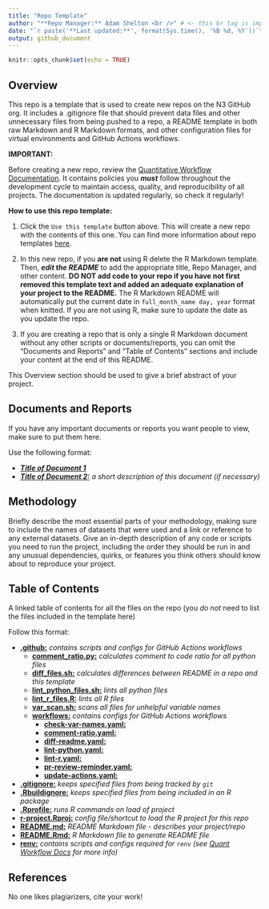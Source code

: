 ```yaml
---
title: "Repo Template"
author: "**Repo Manager:** Adam Shelton <br />" # <- this br tag is important formatting, do not delete!
date: "`r paste('**Last updated:**', format(Sys.time(), '%B %d, %Y'))`"
output: github_document
---
```


```r
knitr::opts_chunk$set(echo = TRUE)
```

## Overview
This repo is a template that is used to create new repos on the N3 GitHub org. It includes a .gitignore file that should prevent data files and other unnecessary files from being pushed to a repo, a README template in both raw Markdown and R Markdown formats, and other configuration files for virtual environments and GitHub Actions workflows. 

**IMPORTANT:**

Before creating a new repo, review the [Quantitative Workflow Documentation](https://github.com/n3-initiative/Quantitative-Data-Documentation/wiki/Quantitative-Data-Analysis-Workflow). It contains policies you ***must*** follow throughout the development cycle to maintain access, quality, and reproducibility of all projects. The documentation is updated regularly, so check it regularly!

**How to use this repo template:**

1. Click the `Use this template` button above. This will create a new repo with the contents of this one. You can find more information about repo templates [here](https://docs.github.com/en/github/creating-cloning-and-archiving-repositories/creating-a-repository-from-a-template).

1. In this new repo, if you **are not** using R delete the R Markdown template. Then, ***edit the README*** to add the appropriate title, Repo Manager, and other content. **DO NOT add code to your repo if you have not first removed this template text and added an adequate explanation of your project to the README.** The R Markdown README will automatically put the current date in `full_month_name day, year` format when knitted. If you are not using R, make sure to update the date as you update the repo.

1. If you are creating a repo that is only a single R Markdown document without any other scripts or documents/reports, you can omit the "Documents and Reports" and "Table of Contents" sections and include your content at the end of this README.

This Overview section should be used to give a brief abstract of your project.

## Documents and Reports

If you have any important documents or reports you want people to view, make sure to put them here.

Use the following format:

- ***[Title of Document 1](path/to/document.pdf)***
- ***[Title of Document 2:](path/to/document.pdf)*** *a short description of this document (if necessary)*

## Methodology

Briefly describe the most essential parts of your methodology, making sure to include the names of datasets that were used and a link or reference to any external datasets. Give an in-depth description of any code or scripts you need to run the project, including the order they should be run in and any unusual dependencies, quirks, or features you think others should know about to reproduce your project.

## Table of Contents
A linked table of contents for all the files on the repo (you *do not* need to list the files included in the template here)

Follow this format:

- **[.github:](.github/)** *contains scripts and configs for GitHub Actions workflows*
  - **[comment_ratio.py:](.github/comment_ratio.py)** *calculates comment to code ratio for all python files*
  - **[diff_files.sh:](.github/diff_files.sh)** *calculates differences between README in a repo and this template*
  - **[lint_python_files.sh:](.github/lint_python_files.sh)** *lints all python files*
  - **[lint_r_files.R:](.github/lint_r_files.R)** *lints all R files*
  - **[var_scan.sh:](.github/var_scan.sh)** *scans all files for unhelpful variable names*
  - **[workflows:](.github/workflows)** *contains configs for GitHub Actions workflows*
    - **[check-var-names.yaml:](.github/workflows/check-var-names.yaml)**
    - **[comment-ratio.yaml:](.github/workflows/comment-ratio.yaml)**
    - **[diff-readme.yaml:](.github/workflows/diff-readme.yaml)**
    - **[lint-python.yaml:](.github/workflows/lint-python.yaml)**
    - **[lint-r.yaml:](.github/workflows/lint-r.yaml)**
    - **[pr-review-reminder.yaml:](.github/workflows/pr-review-reminder.yaml)**
    - **[update-actions.yaml:](.github/workflows/update-actions.yaml)**
- **[.gitignore:](.gitignore)** *keeps specified files from being tracked by `git`*
- **[.Rbuildignore:](.Rbuildignore)** *keeps specified files from being included in an R package*
- **[.Rprofile:](.Rprofile)** *runs R commands on load of project*
- **[r-project.Rproj:](r-project.Rproj)** *config file/shortcut to load the R project for this repo*
- **[README.md:](README.md)** *README Markdown file - describes your project/repo*
- **[README.Rmd:](README.Rmd)** *R Markdown file to generate README file*
- **[renv:](renv/)** *contains scripts and configs required for `renv` (see [Quant Workflow Docs](https://github.com/n3-initiative/Quantitative-Data-Documentation/wiki/Quantitative-Data-Analysis-Workflow) for more info)*

## References

No one likes plagiarizers, cite your work!
